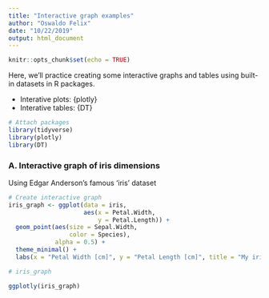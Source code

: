 ```yaml
---
title: "Interactive graph examples"
author: "Oswaldo Felix"
date: "10/22/2019"
output: html_document
---
```


```r
knitr::opts_chunk$set(echo = TRUE)
```

Here, we'll practice creating some interactive graphs and tables using built-in datasets in R packages.

- Interative plots: {plotly}
- Interative tables: {DT}

```r
# Attach packages
library(tidyverse)
library(plotly)
library(DT)
```


### A. Interactive graph of iris dimensions

Using Edgar Anderson's famous 'iris' dataset
```r
# Create interactive graph
iris_graph <- ggplot(data = iris, 
                     aes(x = Petal.Width, 
                         y = Petal.Length)) +
  geom_point(aes(size = Sepal.Width, 
                 color = Species), 
             alpha = 0.5) +
  theme_minimal() +
  labs(x = "Petal Width [cm]", y = "Petal Length [cm]", title = "My iris graph")

# iris_graph

ggplotly(iris_graph)
```

